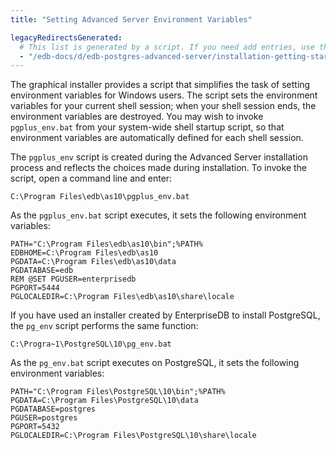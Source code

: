 ```yaml
---
title: "Setting Advanced Server Environment Variables"

legacyRedirectsGenerated:
  # This list is generated by a script. If you need add entries, use the `legacyRedirects` key.
  - "/edb-docs/d/edb-postgres-advanced-server/installation-getting-started/installation-guide-for-windows/13/setting_advanced_server_environment_variables.html"
---
```


<div id="setting_advanced_server_environment_variables" class="registered_link"></div>

The graphical installer provides a script that simplifies the task of setting environment variables for Windows users. The script sets the environment variables for your current shell session; when your shell session ends, the environment variables are destroyed. You may wish to invoke `pgplus_env.bat` from your system-wide shell startup script, so that environment variables are automatically defined for each shell session.

The `pgplus_env` script is created during the Advanced Server installation process and reflects the choices made during installation. To invoke the script, open a command line and enter:

```text
C:\Program Files\edb\as10\pgplus_env.bat
```

As the `pgplus_env.bat` script executes, it sets the following environment variables:

```text
PATH="C:\Program Files\edb\as10\bin";%PATH%
EDBHOME=C:\Program Files\edb\as10
PGDATA=C:\Program Files\edb\as10\data
PGDATABASE=edb
REM @SET PGUSER=enterprisedb
PGPORT=5444
PGLOCALEDIR=C:\Program Files\edb\as10\share\locale
```

If you have used an installer created by EnterpriseDB to install PostgreSQL, the `pg_env` script performs the same function:

```text
C:\Progra~1\PostgreSQL\10\pg_env.bat
```

As the `pg_env.bat` script executes on PostgreSQL, it sets the following environment variables:

```text
PATH="C:\Program Files\PostgreSQL\10\bin";%PATH%
PGDATA=C:\Program Files\PostgreSQL\10\data
PGDATABASE=postgres
PGUSER=postgres
PGPORT=5432
PGLOCALEDIR=C:\Program Files\PostgreSQL\10\share\locale
```
